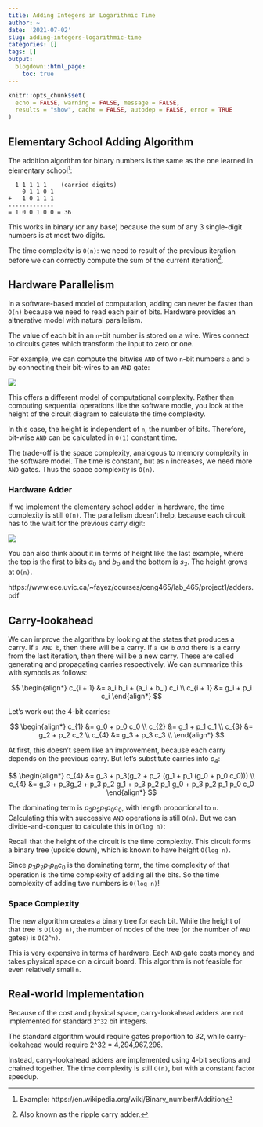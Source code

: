 ```yaml
---
title: Adding Integers in Logarithmic Time
author: ~
date: '2021-07-02'
slug: adding-integers-logarithmic-time
categories: []
tags: []
output:
  blogdown::html_page:
    toc: true
---
```


```r
knitr::opts_chunk$set(
  echo = FALSE, warning = FALSE, message = FALSE,
  results = "show", cache = FALSE, autodep = FALSE, error = TRUE
)
```


## Elementary School Adding Algorithm

The addition algorithm for binary numbers is the same as the
one learned in elementary school^[Example: https://en.wikipedia.org/wiki/Binary_number#Addition]:

```
  1 1 1 1 1    (carried digits)
    0 1 1 0 1
+   1 0 1 1 1
-------------
= 1 0 0 1 0 0 = 36
```

This works in binary (or any base) because the sum of any
3 single-digit numbers is at most two digits.

The time complexity is `O(n)`: we need to result of the previous
iteration before we can correctly compute the
sum of the current iteration^[Also known as the ripple carry adder.].

## Hardware Parallelism

In a software-based model of computation, adding can never
be faster than `O(n)` because we need to read each pair of bits.
Hardware provides an altnerative model with natural parallelism.

The value of each bit in an `n`-bit number is stored on a wire.
Wires connect to circuits gates which transform the input to
zero or one.

For example, we can compute the bitwise `AND` of two `n`-bit numbers `a` and `b`
by connecting their bit-wires to an `AND` gate:

![](bitwise-and.JPG)

This offers a different model of computational complexity.
Rather than computing sequential operations like the software modle,
you look at the height of the circuit diagram to calculate the time
complexity.

In this case, the height is independent of `n`, the number of bits.
Therefore, bit-wise `AND` can be calculated in `O(1)` constant time.

The trade-off is the space complexity, analogous to memory complexity
in the software model. The time is constant, but as `n` increases,
we need more `AND` gates. Thus the space complexity is `O(n)`.

### Hardware Adder

If we implement the elementary school adder in hardware,
the time complexity is still `O(n)`. The parallelism doesn't
help, because each circuit has to the wait for the previous
carry digit:

![](circuit-adder.JPG)

You can also think about it in terms of height like the last
example, where the top is the first to bits $a_0$ and $b_0$
and the bottom is $s_3$. The height grows at `O(n)`.

https://www.ece.uvic.ca/~fayez/courses/ceng465/lab_465/project1/adders.pdf


## Carry-lookahead

We can improve the algorithm by looking at the states that produces a carry.
If `a AND b`, then there will be a carry. If `a OR b` *and* there is a carry from
the last iteration, then there will be a new carry. These are called
generating and propagating carries respectively. We can summarize this
with symbols as follows:

$$
\begin{align*}
c_{i + 1} &= a_i b_i + (a_i + b_i) c_i \\
c_{i + 1} &= g_i + p_i c_i
\end{align*}
$$

Let's work out the 4-bit carries:

$$
\begin{align*}
c_{1} &= g_0 + p_0 c_0 \\
c_{2} &= g_1 + p_1 c_1 \\
c_{3} &= g_2 + p_2 c_2 \\
c_{4} &= g_3 + p_3 c_3 \\
\end{align*}
$$

At first, this doesn't seem like an improvement, because each
carry depends on the previous carry. But let's substitute
carries into $c_4$:

$$
\begin{align*}
c_{4} &= g_3 + p_3(g_2 + p_2 (g_1 + p_1 (g_0 + p_0 c_0))) \\
c_{4} &= g_3 + p_3g_2 + p_3 p_2 g_1 + p_3 p_2 p_1 g_0 + p_3 p_2 p_1 p_0 c_0
\end{align*}
$$


The dominating term is $p_3 p_2 p_1 p_0 c_0$,
with length proportional to `n`. Calculating this with
successive `AND` operations is still `O(n)`. But we can
divide-and-conquer to calculate this in `O(log n)`:


Recall that the height of the circuit is the time complexity.
This circuit forms a binary tree (upside down),
which is known to have height `O(log n)`.

Since $p_3 p_2 p_1 p_0 c_0$ is the dominating term, the time complexity
of that operation is the time complexity of adding all the bits.
So the time complexity of adding two numbers is `O(log n)`!

### Space Complexity

The new algorithm creates a binary tree for each bit. While
the height of that tree is `O(log n)`, the number of nodes of the tree
(or the number of `AND` gates) is `O(2^n)`.

This is very expensive in terms of hardware. Each `AND` gate costs
money and takes physical space on a circuit board.
This algorithm is not feasible for even relatively small `n`.

## Real-world Implementation

Because of the cost and physical space, carry-lookahead adders
are not implemented for standard `2^32` bit integers.

The standard algorithm would require gates proportion to 32, while
carry-lookahead would require 2^32 = 4,294,967,296.

Instead, carry-lookahead adders are implemented using 4-bit sections
and chained together. The time complexity is still `O(n)`,
but with a constant factor speedup.
